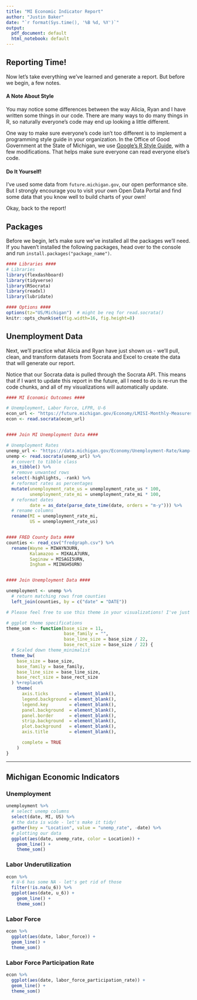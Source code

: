 ```yaml
---
title: "MI Economic Indicator Report"
author: "Justin Baker"
date: "`r format(Sys.time(), '%B %d, %Y')`"
output:
  pdf_document: default
  html_notebook: default
---
```

## Reporting Time!
Now let's take everything we've learned and generate a report. But before we begin, a few notes.

#### A Note About Style
You may notice some differences between the way Alicia, Ryan and I have written some things in our code. There are many ways to do many things in R, so naturally everyone's code may end up looking a little different.

One way to make sure everyone's code isn't too different is to implement a programming style guide in your organization. In the Office of Good Government at  the State of Michigan, we use [Google's R Style Guide](https://google.github.io/styleguide/Rguide.xml), with a few modifications. That helps make sure everyone can read everyone else's code.

#### Do It Yourself!
I've used some data from `future.michigan.gov`, our open performance site. But I strongly encourage you to visit your own Open Data Portal and find some data that you know well to build charts of your own!

Okay, back to the report!

## Packages
Before we begin, let's make sure we've installed all the packages we'll need. If you haven't installed the following packages, head over to the console and run `install.packages("package_name")`.


```r
#### Libraries ####
# Libraries
library(flexdashboard)
library(tidyverse)
library(RSocrata)
library(readxl)
library(lubridate)

#### Options ####
options(tz="US/Michigan")  # might be req for read.socrata()
knitr::opts_chunk$set(fig.width=16, fig.height=8)

```

## Unemployment Data
Next, we'll practice what Alicia and Ryan have just shown us - we'll pull, clean, and transform datasets from Socrata and Excel to create the data that will generate our report.

Notice that our Socrata data is pulled through the Socrata API. This means that if I want to update this report in the future, all I need to do is re-run the code chunks, and all of my visualizations will automatically update.

```r

#### MI Economic Outcomes ####

# Unemployment, Labor Force, LFPR, U-6
econ_url <- "https://future.michigan.gov/Economy/LMISI-Monthly-Measures/v2fn-bucf"
econ <- read.socrata(econ_url)


#### Join MI Unemployment Data ####

# Unemployment Rates
unemp_url <- "https://data.michigan.gov/Economy/Unemployment-Rate/kamp-ngb9"
unemp <- read.socrata(unemp_url) %>%
  # convert to tibble class
  as_tibble() %>%
  # remove unwanted rows
  select(-highlights, -rank) %>%
  # reformat rates as percentages
  mutate(unemployment_rate_us = unemployment_rate_us * 100,
         unemployment_rate_mi = unemployment_rate_mi * 100,
  # reformat dates
         date = as_date(parse_date_time(date, orders = "m-y"))) %>%
  # rename columns
  rename(MI = unemployment_rate_mi,
         US = unemployment_rate_us)


#### FRED County Data ####
counties <- read_csv("fredgraph.csv") %>%
  rename(Wayne = MIWAYN3URN,
         Kalamazoo = MIKALA7URN,
         Saginaw = MISAGI5URN,
         Ingham = MIINGH5URN)


#### Join Unemployment Data ####

unemployment <- unemp %>%
  # return matching rows from counties
  left_join(counties, by = c("date" = "DATE"))

```


```r

# Please feel free to use this theme in your visualizations! I've just made a few modifications to the theme_minimalist() ggplot theme to remove axis titles. We'll see that come in handy in the dashboards section!

# ggplot theme specifications
theme_som <- function(base_size = 11, 
                      base_family = "",
                      base_line_size = base_size / 22,
                      base_rect_size = base_size / 22) {
  # Scaled down theme_minimalist
  theme_bw(
    base_size = base_size,
    base_family = base_family,
    base_line_size = base_line_size,
    base_rect_size = base_rect_size
  ) %+replace%
    theme(
      axis.ticks        = element_blank(),
      legend.background = element_blank(),
      legend.key        = element_blank(),
      panel.background  = element_blank(),
      panel.border      = element_blank(),
      strip.background  = element_blank(),
      plot.background   = element_blank(),
      axis.title        = element_blank(),

      complete = TRUE
    )
}
```

******

## Michigan Economic Indicators

### Unemployment

```r

unemployment %>%
  # select unemp columns
  select(date, MI, US) %>%
  # the data is wide - let's make it tidy!
  gather(key = "Location", value = "unemp_rate", -date) %>%
  # plotting our data
  ggplot(aes(date, unemp_rate, color = Location)) +
    geom_line() +
    theme_som()

```

### Labor Underutilization

```r
econ %>%
  # U-6 has some NA - let's get rid of those
  filter(!is.na(u_6)) %>%
  ggplot(aes(date, u_6)) +
    geom_line() +
    theme_som()
```

### Labor Force

```r
econ %>%
  ggplot(aes(date, labor_force)) +
  geom_line() +
  theme_som()
```

### Labor Force Participation Rate

```r
econ %>%
  ggplot(aes(date, labor_force_participation_rate)) +
  geom_line() +
  theme_som()
```
